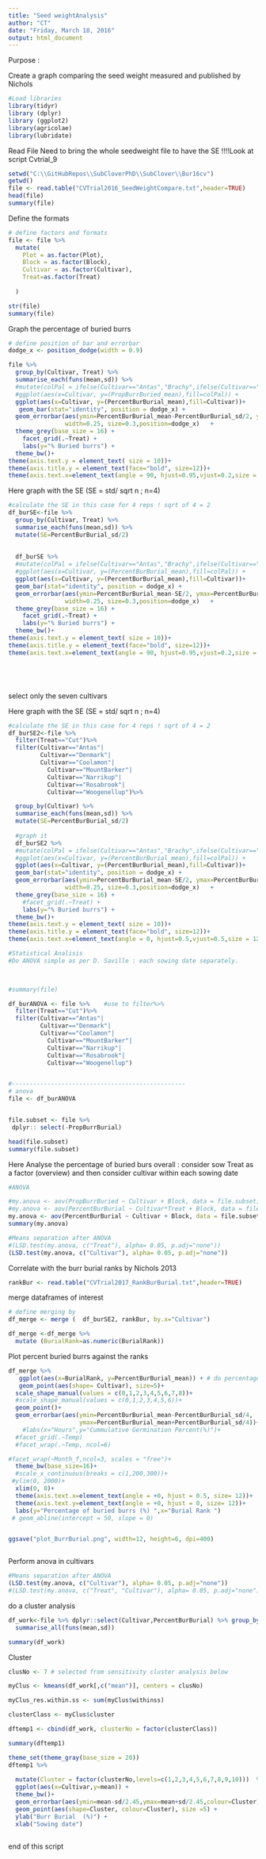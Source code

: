 ```yaml
---
title: "Seed weightAnalysis"
author: "CT"
date: "Friday, March 18, 2016"
output: html_document
---
```

Purpose : 

Create a graph comparing the seed weight measured and published by Nichols

```r
#Load libraries 
library(tidyr)
library (dplyr)
library (ggplot2)
library(agricolae)
library(lubridate)
```

Read File 
Need to bring the whole seedweight file to have the SE !!!!Look at script Cvtrial_9

```r
setwd("C:\\GitHubRepos\\SubCloverPhD\\SubClover\\Bur16cv")
getwd()
file <- read.table("CVTrial2016_SeedWeightCompare.txt",header=TRUE)
head(file)
summary(file)
```

Define the formats  

```r

# define factors and formats
file <- file %>%
  mutate(
    Plot = as.factor(Plot),
    Block = as.factor(Block),
    Cultivar = as.factor(Cultivar),
    Treat=as.factor(Treat)
   
  )

str(file)
summary(file)

```



Graph the percentage of buried burrs 

```r

# define position of bar and errorbar
dodge_x <- position_dodge(width = 0.9)

file %>%
  group_by(Cultivar, Treat) %>%
  summarise_each(funs(mean,sd)) %>%
  #mutate(colPal = ifelse(Cultivar=="Antas","Brachy",ifelse(Cultivar=="Monti","Brachy","Yanny"))) %>%
  #ggplot(aes(x=Cultivar, y=(PropBurrBuried_mean),fill=colPal)) +
  ggplot(aes(x=Cultivar, y=(PercentBurBurial_mean),fill=Cultivar))+
   geom_bar(stat="identity", position = dodge_x) +
  geom_errorbar(aes(ymin=PercentBurBurial_mean-PercentBurBurial_sd/2, ymax=PercentBurBurial_mean+PercentBurBurial_sd/2),
                width=0.25, size=0.3,position=dodge_x)   +
  theme_grey(base_size = 16) +
    facet_grid(.~Treat) +
    labs(y="% Buried burrs") +
  theme_bw()+
theme(axis.text.y = element_text( size = 10))+
theme(axis.title.y = element_text(face="bold", size=12))+
theme(axis.text.x=element_text(angle = 90, hjust=0.95,vjust=0.2,size = 12))


```

Here graph with the SE (SE = std/ sqrt n ; n=4)

```r

#calculate the SE in this case for 4 reps ! sqrt of 4 = 2 
df_burSE<-file %>%
  group_by(Cultivar, Treat) %>%
  summarise_each(funs(mean,sd)) %>%
  mutate(SE=PercentBurBurial_sd/2)
  
  
  df_burSE %>%
  #mutate(colPal = ifelse(Cultivar=="Antas","Brachy",ifelse(Cultivar=="Monti","Brachy","Yanny"))) %>%
  #ggplot(aes(x=Cultivar, y=(PercentBurBurial_mean),fill=colPal)) +
  ggplot(aes(x=Cultivar, y=(PercentBurBurial_mean),fill=Cultivar))+
  geom_bar(stat="identity", position = dodge_x) +
  geom_errorbar(aes(ymin=PercentBurBurial_mean-SE/2, ymax=PercentBurBurial_mean+SE/2),
                width=0.25, size=0.3,position=dodge_x)   +
  theme_grey(base_size = 16) +
    facet_grid(.~Treat) +
    labs(y="% Buried burrs") +
  theme_bw()+
theme(axis.text.y = element_text( size = 10))+
theme(axis.title.y = element_text(face="bold", size=12))+
theme(axis.text.x=element_text(angle = 90, hjust=0.95,vjust=0.2,size = 12))






```


select only the seven cultivars 

Here graph with the SE (SE = std/ sqrt n ; n=4)

```r

#calculate the SE in this case for 4 reps ! sqrt of 4 = 2 
df_burSE2<-file %>%
  filter(Treat=="Cut")%>%
  filter(Cultivar=="Antas"| 
         Cultivar=="Denmark"|
         Cultivar=="Coolamon"|
           Cultivar=="MountBarker"|
           Cultivar=="Narrikup"|
           Cultivar=="Rosabrook"|
           Cultivar=="Woogenellup")%>%

  group_by(Cultivar) %>%
  summarise_each(funs(mean,sd)) %>%
  mutate(SE=PercentBurBurial_sd/2)
  
  #graph it 
  df_burSE2 %>%
  #mutate(colPal = ifelse(Cultivar=="Antas","Brachy",ifelse(Cultivar=="Monti","Brachy","Yanny"))) %>%
  #ggplot(aes(x=Cultivar, y=(PercentBurBurial_mean),fill=colPal)) +
  ggplot(aes(x=Cultivar, y=(PercentBurBurial_mean),fill=Cultivar))+
  geom_bar(stat="identity", position = dodge_x) +
  geom_errorbar(aes(ymin=PercentBurBurial_mean-SE/2, ymax=PercentBurBurial_mean+SE/2),
                width=0.25, size=0.3,position=dodge_x)   +
  theme_grey(base_size = 16) +
    #facet_grid(.~Treat) +
    labs(y="% Buried burrs") +
  theme_bw()+
theme(axis.text.y = element_text( size = 10))+
theme(axis.title.y = element_text(face="bold", size=12))+
theme(axis.text.x=element_text(angle = 0, hjust=0.5,vjust=0.5,size = 12))


```


```r
#Statistical Analisis 
#Do ANOVA simple as per D. Saville : each sowing date separately.


 
#summary(file)

df_burANOVA <- file %>%    #use to filter%>%
  filter(Treat=="Cut")%>%
  filter(Cultivar=="Antas"| 
         Cultivar=="Denmark"|
         Cultivar=="Coolamon"|
           Cultivar=="MountBarker"|
           Cultivar=="Narrikup"|
           Cultivar=="Rosabrook"|
           Cultivar=="Woogenellup")


#-------------------------------------------------
# anova 
file <- df_burANOVA


file.subset <- file %>%
 dplyr:: select(-PropBurrBurial)

head(file.subset)
summary(file.subset)
```









Here Analyse the percentage of buried burs overall :
consider sow Treat as a factor  (overview)
and then consider cultivar within each sowing date 

```r

#ANOVA

#my.anova <- aov(PropBurrBuried ~ Cultivar + Block, data = file.subset)
#my.anova <- aov(PercentBurBurial ~ Cultivar*Treat + Block, data = file.subset)
my.anova <- aov(PercentBurBurial ~ Cultivar + Block, data = file.subset)
summary(my.anova)
```

```r
#Means separation after ANOVA
#(LSD.test(my.anova, c("Treat"), alpha= 0.05, p.adj="none")) 
(LSD.test(my.anova, c("Cultivar"), alpha= 0.05, p.adj="none")) 
```

Correlate with the burr burial ranks by Nichols 2013

```r


rankBur <- read.table("CVTrial2017_RankBurBurial.txt",header=TRUE)
```


merge dataframes of interest 

```r


# define merging by 
df_merge <- merge (  df_burSE2, rankBur, by.x="Cultivar")

df_merge <-df_merge %>%
  mutate (BurialRank=as.numeric(BurialRank))
```

Plot percent buried burrs against the ranks 

```r

df_merge %>%
   ggplot(aes(x=BurialRank, y=PercentBurBurial_mean)) + # do percentage here
   geom_point(aes(shape= Cultivar), size=5)+
  scale_shape_manual(values = c(0,1,2,3,4,5,6,7,8))+
  #scale_shape_manual(values = c(0,1,2,3,4,5,6))+
  geom_point()+
  geom_errorbar(aes(ymin=PercentBurBurial_mean-PercentBurBurial_sd/4,
                    ymax=PercentBurBurial_mean+PercentBurBurial_sd/4))+
    #labs(x="Hours",y="Cummulative Germination Percent(%)")+
  #facet_grid(.~Temp)
  #facet_wrap(.~Temp, ncol=6)

#facet_wrap(~Month_f,ncol=3, scales = "free")+
  theme_bw(base_size=16)+
  #scale_x_continuous(breaks = c(1,200,300))+
 #ylim(0, 2000)+
  xlim(0, 8)+
  theme(axis.text.x=element_text(angle = +0, hjust = 0.5, size= 12))+
  theme(axis.text.y=element_text(angle = +0, hjust = 0, size= 12))+
  labs(y="Percentage of buried burrs (%) ",x="Burial Rank ")
 # geom_abline(intercept = 50, slope = 0)


ggsave("plot_BurrBurial.png", width=12, height=6, dpi=400)



```







Perform anova in cultivars 



```r


#Means separation after ANOVA
(LSD.test(my.anova, c("Cultivar"), alpha= 0.05, p.adj="none")) 
#(LSD.test(my.anova, c("Treat", "Cultivar"), alpha= 0.05, p.adj="none")) 
```


do a cluster analysis

```r
df_work<-file %>% dplyr::select(Cultivar,PercentBurBurial) %>% group_by(Cultivar) %>%
  summarise_all(funs(mean,sd))

summary(df_work)


```
Cluster 

```r
clusNo <- 7 # selected from sensitivity cluster analysis below

myClus <- kmeans(df_work[,c("mean")], centers = clusNo)

myClus_res.within.ss <- sum(myClus$withinss)

clusterClass <- myClus$cluster

dftemp1 <- cbind(df_work, clusterNo = factor(clusterClass))

summary(dftemp1)

```



```r
theme_set(theme_gray(base_size = 20))
dftemp1 %>%
  
  mutate(Cluster = factor(clusterNo,levels=c(1,2,3,4,5,6,7,8,9,10)))  %>%
  ggplot(aes(x=Cultivar,y=mean)) +
  theme_bw()+
  geom_errorbar(aes(ymin=mean-sd/2.45,ymax=mean+sd/2.45,colour=Cluster),alpha=0.8, width=0.5, linetype=2)+
  geom_point(aes(shape=Cluster, colour=Cluster), size =5) +
  ylab("Burr Burial  (%)") +
  xlab("Sowing date")
  
```


end of this script 